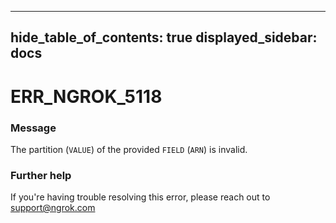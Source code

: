 

---
hide_table_of_contents: true
displayed_sidebar: docs
---


# ERR_NGROK_5118

### Message
The partition (`VALUE`) of the provided `FIELD` (`ARN`) is invalid.

<ErrorDetails />



### Further help
If you're having trouble resolving this error, please reach out to [support@ngrok.com](mailto:support@ngrok.com?subject=Help%20with%20ERR_NGROK_5118)

